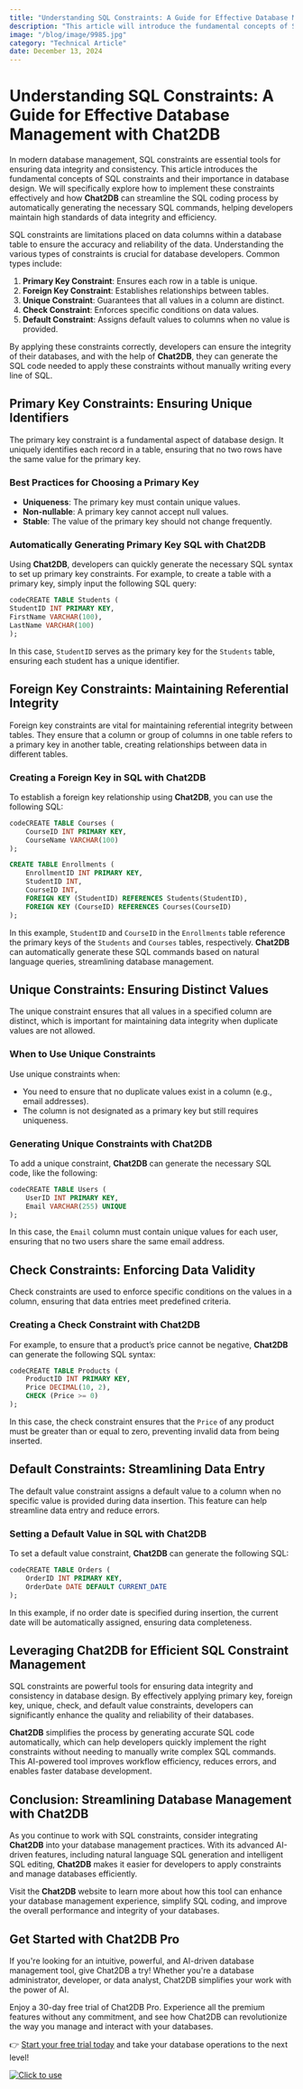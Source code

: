 ```yaml
---
title: "Understanding SQL Constraints: A Guide for Effective Database Management with Chat2DB"
description: "This article will introduce the fundamental concepts of SQL constraints and their importance in database design."
image: "/blog/image/9985.jpg"
category: "Technical Article"
date: December 13, 2024
---
```


# Understanding SQL Constraints: A Guide for Effective Database Management with Chat2DB


<Authors date="December 13, 2024">
  <Author name="Jing" link="https://chat2db.ai" />
</Authors>

In modern database management, SQL constraints are essential tools for ensuring data integrity and consistency. This article introduces the fundamental concepts of SQL constraints and their importance in database design. We will specifically explore how to implement these constraints effectively and how **Chat2DB** can streamline the SQL coding process by automatically generating the necessary SQL commands, helping developers maintain high standards of data integrity and efficiency.

SQL constraints are limitations placed on data columns within a database table to ensure the accuracy and reliability of the data. Understanding the various types of constraints is crucial for database developers. Common types include:

1. **Primary Key Constraint**: Ensures each row in a table is unique.
2. **Foreign Key Constraint**: Establishes relationships between tables.
3. **Unique Constraint**: Guarantees that all values in a column are distinct.
4. **Check Constraint**: Enforces specific conditions on data values.
5. **Default Constraint**: Assigns default values to columns when no value is provided.

By applying these constraints correctly, developers can ensure the integrity of their databases, and with the help of **Chat2DB**, they can generate the SQL code needed to apply these constraints without manually writing every line of SQL.

## Primary Key Constraints: Ensuring Unique Identifiers

The primary key constraint is a fundamental aspect of database design. It uniquely identifies each record in a table, ensuring that no two rows have the same value for the primary key.

### Best Practices for Choosing a Primary Key

- **Uniqueness**: The primary key must contain unique values.
- **Non-nullable**: A primary key cannot accept null values.
- **Stable**: The value of the primary key should not change frequently.

### Automatically Generating Primary Key SQL with Chat2DB

Using **Chat2DB**, developers can quickly generate the necessary SQL syntax to set up primary key constraints. For example, to create a table with a primary key, simply input the following SQL query:

```sql
codeCREATE TABLE Students (
StudentID INT PRIMARY KEY,
FirstName VARCHAR(100),
LastName VARCHAR(100)
);
```

In this case, `StudentID` serves as the primary key for the `Students` table, ensuring each student has a unique identifier.

## Foreign Key Constraints: Maintaining Referential Integrity

Foreign key constraints are vital for maintaining referential integrity between tables. They ensure that a column or group of columns in one table refers to a primary key in another table, creating relationships between data in different tables.

### Creating a Foreign Key in SQL with Chat2DB

To establish a foreign key relationship using **Chat2DB**, you can use the following SQL:

```sql
codeCREATE TABLE Courses (
    CourseID INT PRIMARY KEY,
    CourseName VARCHAR(100)
);

CREATE TABLE Enrollments (
    EnrollmentID INT PRIMARY KEY,
    StudentID INT,
    CourseID INT,
    FOREIGN KEY (StudentID) REFERENCES Students(StudentID),
    FOREIGN KEY (CourseID) REFERENCES Courses(CourseID)
);
```

In this example, `StudentID` and `CourseID` in the `Enrollments` table reference the primary keys of the `Students` and `Courses` tables, respectively. **Chat2DB** can automatically generate these SQL commands based on natural language queries, streamlining database management.

## Unique Constraints: Ensuring Distinct Values

The unique constraint ensures that all values in a specified column are distinct, which is important for maintaining data integrity when duplicate values are not allowed.

### When to Use Unique Constraints

Use unique constraints when:

- You need to ensure that no duplicate values exist in a column (e.g., email addresses).
- The column is not designated as a primary key but still requires uniqueness.

### Generating Unique Constraints with Chat2DB

To add a unique constraint, **Chat2DB** can generate the necessary SQL code, like the following:

```sql
codeCREATE TABLE Users (
    UserID INT PRIMARY KEY,
    Email VARCHAR(255) UNIQUE
);
```

In this case, the `Email` column must contain unique values for each user, ensuring that no two users share the same email address.

## Check Constraints: Enforcing Data Validity

Check constraints are used to enforce specific conditions on the values in a column, ensuring that data entries meet predefined criteria.

### Creating a Check Constraint with Chat2DB

For example, to ensure that a product’s price cannot be negative, **Chat2DB** can generate the following SQL syntax:

```sql
codeCREATE TABLE Products (
    ProductID INT PRIMARY KEY,
    Price DECIMAL(10, 2),
    CHECK (Price >= 0)
);
```

In this case, the check constraint ensures that the `Price` of any product must be greater than or equal to zero, preventing invalid data from being inserted.

## Default Constraints: Streamlining Data Entry

The default value constraint assigns a default value to a column when no specific value is provided during data insertion. This feature can help streamline data entry and reduce errors.

### Setting a Default Value in SQL with Chat2DB

To set a default value constraint, **Chat2DB** can generate the following SQL:

```sql
codeCREATE TABLE Orders (
    OrderID INT PRIMARY KEY,
    OrderDate DATE DEFAULT CURRENT_DATE
);
```

In this example, if no order date is specified during insertion, the current date will be automatically assigned, ensuring data completeness.

## Leveraging Chat2DB for Efficient SQL Constraint Management

SQL constraints are powerful tools for ensuring data integrity and consistency in database design. By effectively applying primary key, foreign key, unique, check, and default value constraints, developers can significantly enhance the quality and reliability of their databases.

**Chat2DB** simplifies the process by generating accurate SQL code automatically, which can help developers quickly implement the right constraints without needing to manually write complex SQL commands. This AI-powered tool improves workflow efficiency, reduces errors, and enables faster database development.

## Conclusion: Streamlining Database Management with Chat2DB

As you continue to work with SQL constraints, consider integrating **Chat2DB** into your database management practices. With its advanced AI-driven features, including natural language SQL generation and intelligent SQL editing, **Chat2DB** makes it easier for developers to apply constraints and manage databases efficiently.

Visit the **Chat2DB** website to learn more about how this tool can enhance your database management experience, simplify SQL coding, and improve the overall performance and integrity of your databases.

## Get Started with Chat2DB Pro

If you're looking for an intuitive, powerful, and AI-driven database management tool, give Chat2DB a try! Whether you're a database administrator, developer, or data analyst, Chat2DB simplifies your work with the power of AI.

Enjoy a 30-day free trial of Chat2DB Pro. Experience all the premium features without any commitment, and see how Chat2DB can revolutionize the way you manage and interact with your databases.

👉 [Start your free trial today](https://chat2db.ai/pricing) and take your database operations to the next level!


[![Click to use](/image/blog/bg/chat2db.jpg)](https://chat2db.ai/)

